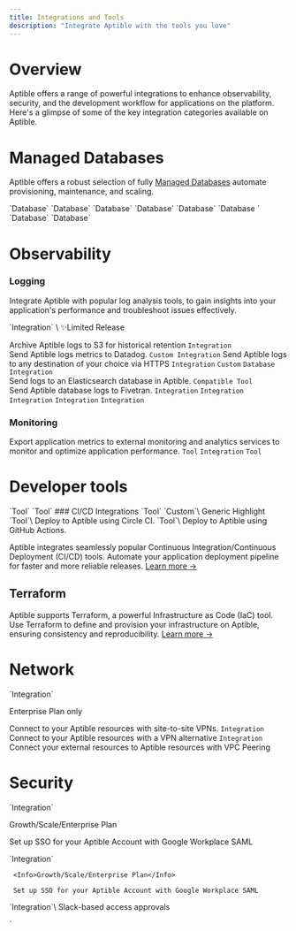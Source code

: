 ```yaml
---
title: Integrations and Tools
description: "Integrate Aptible with the tools you love"
---
```


# Overview

Aptible offers a range of powerful integrations to enhance observability, security, and the development workflow for applications on the platform. Here's a glimpse of some of the key integration categories available on Aptible.

# Managed Databases
Aptible offers a robust selection of fully [Managed Databases](/docs/databases) automate provisioning, maintenance, and scaling.


<CardGroup cols={2}>
  <Card title="CouchDB" icon="database" iconType="thin">
  `Database`
  </Card>
  <Card title="Elasticsearch" icon="database" iconType="thin">
  `Database`
  </Card>
  <Card title="InfluxDB" icon="database" iconType="thin">
  `Database`
  </Card>
  <Card title="MongoDB" icon="database" iconType="thin">
  `Database`
  </Card>
  <Card title="PostgreSQL" icon="database" iconType="thin">
  `Database`
  </Card>
  <Card title="RabbitMQ" icon="database" iconType="thin">
  `Database `
  </Card>
  <Card title="Redis" icon="database" iconType="thin">
  `Database`
  </Card>
  <Card title="SFTP" icon="database" iconType="thin">
  `Database`

  </Card>
</CardGroup>

# Observability

### Logging

Integrate Aptible with popular log analysis tools, to gain insights into your application's performance and troubleshoot issues effectively.

<CardGroup cols={2}>
  <Card title="Amazon S3" icon="aws" iconType="thin">
  `Integration` \
  <Tooltip tip="This feature is only available in limited release. Contact Aptible Support to request access. ">✨Limited Release</Tooltip>

  Archive Aptible logs to S3 for historical retention
  </Card>
  <Card title="Datadog" icon="file-import" iconType="thin">
  `Integration`\
Send Aptible logs metrics to Datadog.
  </Card>
   <Card title="Custom - HTTPS" icon="globe" iconType="thin">
  `Custom Integration`
Send Aptible logs to any destination of your choice via HTTPS
  </Card>
   <Card title="Custom - Syslog" icon="globe" iconType="thin">
   `Integration` `Custom`
  </Card>
  <Card title="Elasticsearch" icon="database" iconType="thin">
  `Database` `Integration`\
Send logs to an Elasticsearch database in Aptible.
  </Card>
  <Card title="Fivetran" icon="file-import" iconType="thin">
  `Compatible Tool`\
Send Aptible database logs to Fivetran.
  </Card>
  <Card title="Logentries" icon="file-import" iconType="thin">
  `Integration`
  </Card>
  <Card title="LogDNA" icon="file-import" iconType="thin">
  `Integration`
  </Card>
  <Card title="Logstash" icon="file-import" iconType="thin">
  `Integration`
  </Card>
  <Card title="Papertrail" icon="file-import" iconType="thin">
  `Integration`
  </Card>
  <Card title="Sumo Logic" icon="file-import" iconType="thin">
  `Integration`
  </Card>

</CardGroup>

### Monitoring

Export application metrics to external monitoring and analytics services to monitor and optimize application performance.
<CardGroup cols={2}>
<Card title="Datadog - APM" icon="file-import" iconType="thin" href="">
`Tool`
</Card>
<Card title="Datadog - Container Monitoring" icon="file-import" iconType="thin" href="">
`Integration`
</Card>
<Card title="Terraform" icon="code-compare" iconType="thin" href="">
`Tool`
</Card>
</CardGroup>


# Developer tools
<CardGroup cols={2}>
<Card title="Aptible CLI" icon="terminal" iconType="thin" href="">
`Tool`
</Card>
<Card title="Terraform" icon="code-compare" iconType="thin" href="">
`Tool`
</Card>
</CardGroup>
### CI/CD Integrations
<CardGroup cols={2}>
  <Card title="Custom CI/CD" icon="code-merge" iconType="thin">
  `Tool` `Custom`\
  Generic Highlight
  </Card>
  <Card title="Circle CI" icon="code-merge" iconType="thin">
  `Tool`\
  Deploy to Aptible using Circle CI.
  </Card>
  <Card title="GitHub Actions" icon="code-merge" iconType="thin">
  `Tool`\
  Deploy to Aptible using GitHub Actions.
  </Card>


</CardGroup>


Aptible integrates seamlessly popular Continuous Integration/Continuous Deployment (CI/CD) tools. Automate your application deployment pipeline for faster and more reliable releases. [Learn more →](/docs/continuous-integration-provider-deployment)

## Terraform

Aptible supports Terraform, a powerful Infrastructure as Code (IaC) tool. Use Terraform to define and provision your infrastructure on Aptible, ensuring consistency and reproducibility. [Learn more →](/docs/terraform)

# Network

<CardGroup cols={2}>
<Card title="Site-to-site VPNs " icon="chart-network" iconType="thin">
  `Integration`

  <Info>Enterprise Plan only</Info>

Connect to your Aptible resources with site-to-site VPNs.
</Card>
 <Card title="Twingate" icon="lock" iconType="thin">
  `Integration`\
  Connect to your Aptible resources with a VPN alternative
  </Card>
  <Card title="VPC Peering" icon="chart-network" iconType="thin">
  `Integration`\
Connect your external resources to Aptible resources with VPC Peering
  </Card>

</CardGroup>

# Security
<CardGroup cols={2}>
  <Card title="Google Workplace SAML" icon="lock" iconType="thin">
   `Integration`

   <Info>Growth/Scale/Enterprise Plan</Info>

Set up SSO for your Aptible Account with Google Workplace SAML

  </Card>
    <Card title="Okta SAML" icon="lock" iconType="thin">
     `Integration`

     <Info>Growth/Scale/Enterprise Plan</Info>

     Set up SSO for your Aptible Account with Google Workplace SAML

  </Card>
  <Card title="Sym" icon="lock" iconType="thin">
   `Integration`\
   Slack-based access approvals
     </Card>

</CardGroup> 

`